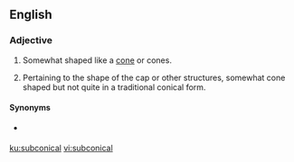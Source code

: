 ==English==

===Adjective===
{{en-adj|-}}

# {{lb|en|geometry}} Somewhat shaped like a [[cone]] or cones.
# {{lb|en|mycology}} Pertaining to the shape of the cap or other structures, somewhat cone shaped but not quite in a traditional conical form.

====Synonyms====
* {{sense|geometry}} {{l|en|subconic}}

[[ku:subconical]]
[[vi:subconical]]